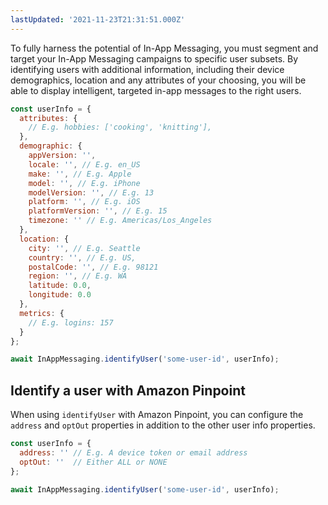 ```yaml
---
lastUpdated: '2021-11-23T21:31:51.000Z'
---
```

To fully harness the potential of In-App Messaging, you must segment and target your In-App Messaging campaigns to specific user subsets. By identifying users with additional information, including their device demographics, location and any attributes of your choosing, you will be able to display intelligent, targeted in-app messages to the right users.

```js
const userInfo = {
  attributes: {
    // E.g. hobbies: ['cooking', 'knitting'],
  },
  demographic: {
    appVersion: '',
    locale: '', // E.g. en_US
    make: '', // E.g. Apple
    model: '', // E.g. iPhone
    modelVersion: '', // E.g. 13
    platform: '', // E.g. iOS
    platformVersion: '', // E.g. 15
    timezone: '' // E.g. Americas/Los_Angeles
  },
  location: {
    city: '', // E.g. Seattle
    country: '', // E.g. US,
    postalCode: '', // E.g. 98121
    region: '', // E.g. WA
    latitude: 0.0,
    longitude: 0.0
  },
  metrics: {
    // E.g. logins: 157
  }
};

await InAppMessaging.identifyUser('some-user-id', userInfo);
```

## Identify a user with Amazon Pinpoint

When using `identifyUser` with Amazon Pinpoint, you can configure the `address` and `optOut` properties in addition to the other user info properties.

```js
const userInfo = {
  address: '' // E.g. A device token or email address
  optOut: ''  // Either ALL or NONE
};

await InAppMessaging.identifyUser('some-user-id', userInfo);
```
